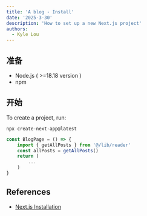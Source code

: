 ```yaml
---
title: 'A blog - Install'
date: '2025-3-30'
description: 'How to set up a new Next.js project'
authors:
  - Kyle Lou
---
```


## 准备

- Node.js ( >=18.18 version )
- npm

## 开始

To create a project, run:

```shell title="Terminal"
npx create-next-app@latest
```

```js title="App.tsx"
const BlogPage = () => {
	import { getAllPosts } from '@/lib/reader'
	const allPosts = getAllPosts()
	return (
        ...
    )
}
```

<Text />

## References

- [Next.js Installation](https://nextjs.org/docs/app/getting-started/installation)
